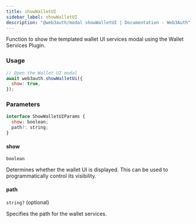 ```yaml
---
title: showWalletUI
sidebar_label: showWalletUI
description: "@web3auth/modal showWalletUI | Documentation - Web3Auth"
---
```


Function to show the templated wallet UI services modal using the Wallet Services Plugin.

### Usage

```javascript
// Open the Wallet UI modal
await web3auth.showWalletUi({
  show: true,
});
```

### Parameters

```javascript
interface ShowWalletUIParams {
  show: boolean;
  path?: string;
}
```

#### show

`boolean`

Determines whether the wallet UI is displayed. This can be used to programmatically control its
visibility.

#### path

`string?` (optional)

Specifies the path for the wallet services.
